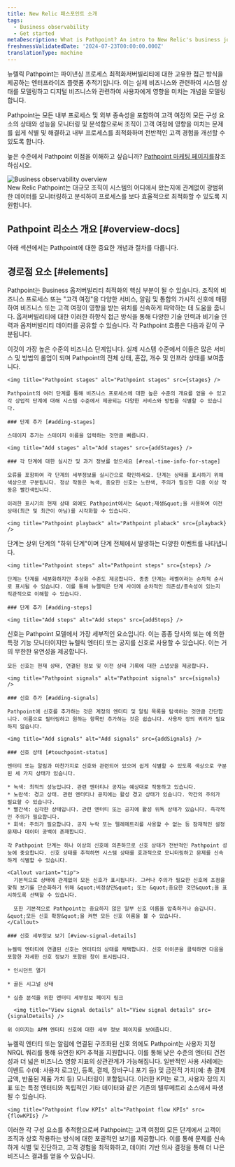 ```yaml
---
title: New Relic 패스포인트 소개
tags:
  - Business observability
  - Get started
metaDescription: What is Pathpoint? An intro to New Relic's business journey observability.
freshnessValidatedDate: '2024-07-23T00:00:00.000Z'
translationType: machine
---
```












뉴렐릭 Pathpoint는 파이낸싱 프로세스 최적화저버빌리티에 대한 고유한 접근 방식을 제공하는 엔터프라이즈 플랫폼 추적기입니다. 이는 실제 비즈니스와 관련하여 시스템 상태를 모델링하고 디지털 비즈니스와 관련하여 사용자에게 영향을 미치는 개념을 모델링합니다.

Pathpoint는 모든 내부 프로세스 및 외부 종속성을 포함하여 고객 여정의 모든 구성 요소의 상태와 성능을 모니터링 및 분석함으로써 조직이 고객 여정에 영향을 미치는 문제를 쉽게 식별 및 해결하고 내부 프로세스를 최적화하며 전반적인 고객 경험을 개선할 수 있도록 합니다.

높은 수준에서 Pathpoint 이점을 이해하고 싶습니까? [Pathpoint 마케팅 페이지를](https://newrelic.com/platform/pathpoint)참조하십시오.

<img title="Business observability overview" alt="Business observability overview" src={overview} />

<figcaption>
  New Relic Pathpoint는 대규모 조직이 시스템의 어디에서 왔는지에 관계없이 광범위한 데이터를 모니터링하고 분석하여 프로세스를 보다 효율적으로 최적화할 수 있도록 지원합니다.
</figcaption>

## Pathpoint 리소스 개요 [#overview-docs]

아래 섹션에서는 Pathpoint에 대한 중요한 개념과 절차를 다룹니다.

## 경로점 요소 [#elements]

Pathpoint는 Business 옵저버빌리티 최적화의 핵심 부분이 될 수 있습니다. 조직의 비즈니스 프로세스 또는 &quot;고객 여정&quot;을 다양한 서비스, 알림 및 통합의 가시적 신호에 매핑하여 비즈니스 또는 고객 여정이 영향을 받는 위치를 신속하게 파악하는 데 도움을 줍니다. 옵저버빌리티에 대한 이러한 하향식 접근 방식을 통해 다양한 기술 인력과 비기술 인력과 옵저버빌리티 데이터를 공유할 수 있습니다. 각 Pathpoint 흐름은 다음과 같이 구분됩니다.

<CollapserGroup>
  <Collapser id="pathpoint-stages" title="스테이지">
    이것이 가장 높은 수준의 비즈니스 단계입니다. 실제 시스템 수준에서 이들은 많은 서비스 및 방법의 롤업이 되며 Pathpoint의 전체 상태, 혼잡, 개수 및 인프라 상태를 보여줍니다.

    <img title="Pathpoint stages" alt="Pathpoint stages" src={stages} />

    Pathpoint의 여러 단계를 통해 비즈니스 프로세스에 대한 높은 수준의 개요를 얻을 수 있고 각 상업적 단계에 대해 시스템 수준에서 제공되는 다양한 서비스와 방법을 식별할 수 있습니다.

    ### 단계 추가 [#adding-stages]

    스테이지 추가는 스테이지 이름을 입력하는 것만큼 빠릅니다.

    <img title="Add stages" alt="Add stages" src={addStages} />

    ### 각 단계에 대한 실시간 및 과거 정보를 얻으세요 [#real-time-info-for-stage]

    오류를 포함하여 각 단계의 세부정보를 실시간으로 확인하세요. 단계는 상태를 표시하기 위해 색상으로 구분됩니다. 정상 작동은 녹색, 중요한 신호는 노란색, 주의가 필요한 다중 이상 작동은 빨간색입니다.

    이러한 표시기의 현재 상태 외에도 Pathpoint에서는 &quot;재생&quot;을 사용하여 이전 상태(최근 및 최근이 아님)를 시각화할 수 있습니다.

    <img title="Pathpoint playback" alt="Pathpoint plaback" src={playback} />
  </Collapser>

  <Collapser id="pathpoint-steps" title="단계">
    단계는 상위 단계의 &quot;하위 단계&quot;이며 단계 전체에서 발생하는 다양한 이벤트를 나타냅니다.

    <img title="Pathpoint steps" alt="Pathpoint steps" src={steps} />

    단계는 단계를 세분화하지만 추상화 수준도 제공합니다. 종종 단계는 레벨이라는 순차적 순서로 표시될 수 있습니다. 이를 통해 뉴렐릭은 단계 사이에 순차적인 의존성/종속성이 있는지 직관적으로 이해할 수 있습니다.

    ### 단계 추가 [#adding-steps]

    <img title="Add steps" alt="Add steps" src={addSteps} />
  </Collapser>

  <Collapser id="pathpoint-signals" title="신호">
    신호는 Pathpoint 모델에서 가장 세부적인 요소입니다. 이는 종종 당사의 <InlinePopover type="apm" />또는 <InlinePopover type="browser" />에 의한 특정 기능 모니터이지만 뉴렐릭 엔터티 또는 공지를 신호로 사용할 수 있습니다. 이는 거의 무한한 유연성을 제공합니다.

    모든 신호는 현재 상태, 연결된 정보 및 이전 상태 기록에 대한 스냅샷을 제공합니다.

    <img title="Pathpoint signals" alt="Pathpoint signals" src={signals} />

    ### 신호 추가 [#adding-signals]

    Pathpoint에 신호를 추가하는 것은 계정의 엔터티 및 알림 목록을 탐색하는 것만큼 간단합니다. 이름으로 필터링하고 원하는 항목만 추가하는 것은 쉽습니다. 사용자 정의 쿼리가 필요하지 않습니다.

    <img title="Add signals" alt="Add signals" src={addSignals} />

    ### 신호 상태 [#touchpoint-status]

    엔터티 또는 알림과 마찬가지로 신호와 관련되어 있으며 쉽게 식별할 수 있도록 색상으로 구분된 세 가지 상태가 있습니다.

    * 녹색: 최적의 성능입니다. 관련 엔터티나 공지는 예상대로 작동하고 있습니다.
    * 노란색: 경고 상태. 관련 엔터티나 공지에는 활성 경고 상태가 있습니다. 약간의 주의가 필요할 수 있습니다.
    * 빨간색: 심각한 상태입니다. 관련 엔터티 또는 공지에 활성 위독 상태가 있습니다. 즉각적인 주의가 필요합니다.
    * 회색: 주의가 필요합니다. 공지 누락 또는 텔레메트리를 사용할 수 없는 등 잠재적인 설정 문제나 데이터 공백이 존재합니다.

    각 Pathpoint 단계는 하나 이상의 신호에 의존하므로 신호 상태가 전반적인 Pathpoint 성능에 중요합니다. 신호 상태를 추적하면 시스템 상태를 효과적으로 모니터링하고 문제를 신속하게 식별할 수 있습니다.

    <Callout variant="tip">
      기본적으로 상태에 관계없이 모든 신호가 표시됩니다. 그러나 주의가 필요한 신호에 초점을 맞춰 보기를 단순화하기 위해 &quot;비정상만&quot; 또는 &quot;중요한 것만&quot;을 표시하도록 선택할 수 있습니다.

      또한 기본적으로 Pathpoint는 중요하지 않은 일부 신호 이름을 압축하거나 숨깁니다. &quot;모든 신호 확장&quot;을 켜면 모든 신호 이름을 볼 수 있습니다.
    </Callout>

    ### 신호 세부정보 보기 [#view-signal-details]

    뉴켈릭 엔터티에 연결된 신호는 엔터티의 상태를 채택합니다. 신호 아이콘을 클릭하면 다음을 포함한 자세한 신호 정보가 포함된 창이 표시됩니다.

    * 인시던트 열기

    * 골든 시그널 상태

    * 심층 분석을 위한 엔터티 세부정보 페이지 링크

      <img title="View signal details" alt="View signal details" src={signalDetails} />

    위 이미지는 APM 엔터티 신호에 대한 세부 정보 페이지를 보여줍니다.
  </Collapser>

  <Collapser id="business-flow-kpis" title="비즈니스 흐름 KPI">
    뉴켈릭 엔터티 또는 알림에 연결된 구조화된 신호 외에도 Pathpoint는 사용자 지정 NRQL 쿼리를 통해 유연한 KPI 추적을 지원합니다. 이를 통해 낮은 수준의 엔터티 건전성과 더 넓은 비즈니스 영향 지표의 상관관계가 가능해집니다. 일반적인 사용 사례에는 이벤트 수(예: 사용자 로그인, 등록, 결제, 장바구니 포기 등) 및 금전적 가치(예: 총 결제 금액, 반품된 제품 가치 등) 모니터링이 포함됩니다. 이러한 KPI는 로그, 사용자 정의 지표 또는 특정 엔터티와 독립적인 기타 데이터와 같은 기존의 텔루메트리 소스에서 파생될 수 있습니다.

    <img title="Pathpoint flow KPIs" alt="Pathpoint flow KPIs" src={flowKPIs} />
  </Collapser>
</CollapserGroup>

이러한 각 구성 요소를 추적함으로써 Pathpoint는 고객 여정의 모든 단계에서 고객이 조직과 상호 작용하는 방식에 대한 포괄적인 보기를 제공합니다. 이를 통해 문제를 신속하게 식별 및 진단하고, 고객 경험을 최적화하고, 데이터 기반 의사 결정을 통해 더 나은 비즈니스 결과를 얻을 수 있습니다.